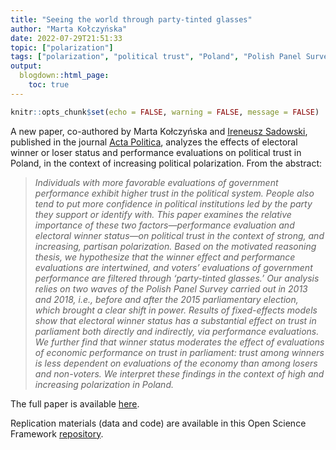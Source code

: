 ```yaml
---
title: "Seeing the world through party-tinted glasses"
author: "Marta Kołczyńska"
date: 2022-07-29T21:51:33
topic: ["polarization"]
tags: ["polarization", "political trust", "Poland", "Polish Panel Survey"]
output: 
  blogdown::html_page:
    toc: true
---
```

  
```r
knitr::opts_chunk$set(echo = FALSE, warning = FALSE, message = FALSE)
```

A new paper, co-authored by Marta Kołczyńska and [Ireneusz Sadowski](http://www.spoleczenstwo.pl/sadowski/){target="_blank"}, published in the journal [Acta Politica](https://www.palgrave.com/gp/journal/41269){target="_blank"}, analyzes the effects of electoral winner or loser status and performance evaluations on political trust in Poland, in the context of increasing political polarization. From the abstract:  

> *Individuals with more favorable evaluations of government performance exhibit higher trust in the political system. People also tend to put more confidence in political institutions led by the party they support or identify with. This paper examines the relative importance of these two factors—performance evaluation and electoral winner status—on political trust in the context of strong, and increasing, partisan polarization. Based on the motivated reasoning thesis, we hypothesize that the winner effect and performance evaluations are intertwined, and voters’ evaluations of government performance are filtered through ‘party-tinted glasses.’ Our analysis relies on two waves of the Polish Panel Survey carried out in 2013 and 2018, i.e., before and after the 2015 parliamentary election, which brought a clear shift in power. Results of fixed-effects models show that electoral winner status has a substantial effect on trust in parliament both directly and indirectly, via performance evaluations. We further find that winner status moderates the effect of evaluations of economic performance on trust in parliament: trust among winners is less dependent on evaluations of the economy than among losers and non-voters. We interpret these findings in the context of high and increasing polarization in Poland.*

The full paper is available [here](https://link.springer.com/article/10.1057/s41269-022-00249-4){target="_blank"}.

Replication materials (data and code) are available in this Open Science Framework [repository](https://osf.io/f3acb/){target="_blank"}.

